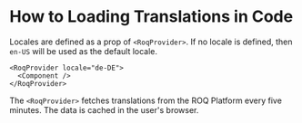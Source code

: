 
# How to Loading Translations in Code

Locales are defined as a prop of `<RoqProvider>`. If no locale is defined, then `en-US` will be used as the default
locale.

```tsx copy
<RoqProvider locale="de-DE">
  <Component />
</RoqProvider>
```

The `<RoqProvider>` fetches translations from the ROQ Platform every five minutes. The data is cached in the user's browser.